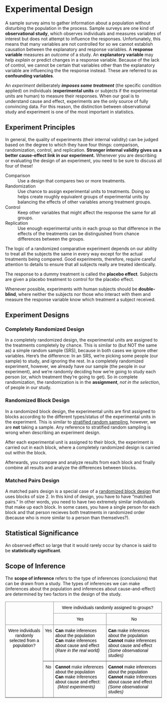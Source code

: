 # Experimental Design {#experimental-design}

A sample survey aims to gather information about a population without disturbing the population in the process. Sample surveys are one kind of **observational study**, which observes individuals and measures variables of interest but does not attempt to influence the responses. Unfortunately, this means that many variables are not controlled for so we cannot establish causation between the explanatory and response variables. A **response variable** measures an *outcome* of a study. An **explanatory variable** may help *explain* or predict changes in a response variable. Because of the lack of control, we cannot be certain that variables other than the explanatory variable are influencing the the response instead. These are referred to as **confounding variables**. 

An *experiment* deliberately ***imposes some treatment*** (the specific condition applied) on individuals (**experimental units** or subjects if the experimental units are human) to measure their responses. When our goal is to understand cause and effect, experiments are the only source of fully convincing data. For this reason, the distinction between observational study and experiment is one of the most important in statistics. 

## Experiment Principles

In general, the quality of experiments (their internal validity) can be judged based on the degree to which they have four things:  comparison, randomization, control, and replication.  **Stronger internal validity gives us a better cause-effect link in our experiment.**  Whenever you are describing or evaluating the design of an experiment, you need to be sure to discuss all four of these!

::: {.callout-note title="Principles of Experimental Design"}

Comparison
: Use a design that compares two or more treatments. 

Randomization
: Use chance to assign experimental units to treatments. Doing so helps create roughly equivalent groups of experimental units by balancing the effects of other variables among treatment groups.

Control
: Keep other variables that might affect the response the same for all groups. 

Replication
: Use enough experimental units in each group so that difference in the effects of the treatments can be distinguished from chance differences between the groups.

:::

The logic of a randomized comparative experiment depends on our ability to treat all the subjects the same in every way except for the actual treatments being compared. Good experiments, therefore, require careful attention to details to ensure that all subjects really are treated identically. 

The response to a dummy treatment is called the **placebo effect**. Subjects are given a placebo treatment to control for the placebo effect. 

Whenever possible, experiments with human subjects should be **double-blind**, where neither the subjects nor those who interact with them and measure the response variable know which treatment a subject received. 


## Experiment Designs

### Completely Randomized Design

In a completely randomized design, the experimental units are assigned to the treatments completely by chance.  This is similar to (but NOT the same as) a simple random sample (SRS), because in both cases we ignore other variables.  \newline
Here’s the difference:  In an SRS, we’re picking some people (our sample) to study, and ignoring the rest.  In a completely randomized experiment, however, we already have our sample (the people in our experiment), and we’re randomly deciding how we’re going to study each person (or, which treatment they’re going to get).  So in complete randomization, the randomization is in the **assignment**, *not in the selection*, of people in our study.

### Randomized Block Design {#randomized-block-design}

In a randomized block design, the experimental units are first assigned to blocks according to the different types/status of the experimental units in the experiment. This is similar to [stratified random sampling](#stratified-random-sample), however, we are **not** taking a sample. Any reference to stratified random sampling is wrong when describing an experiment design.

After each experimental unit is assigned to their block, the experiment is carried out in each block, where a completely randomized design is carried out within the block. 

Afterwards, you compare and analyze results from each block and finally combine all results and analyze the differences between blocks.

### Matched Pairs Design

A matched pairs design is a special case of a [randomized block design](#randomized-block-design) that uses blocks of size 2. In this kind of design, you have to have "matched pairs." In other words, you need to have two extremely similar individuals that make up each block. In some cases, you have a single person for each block and that person recieves both treatments in randomized order (because who is more similar to a person than themselves?).

## Statistical Significance

An observed effect so large that it would rarely occur by chance is said to be **statistically significant**.

## Scope of Inference

The **scope of inference** refers to the type of inferences (conclusions) that can be drawn from a study.  The types of inferences we can make (inferences about the population and inferences about cause-and-effect) are determined by two factors in the design of the study.  

<style type="text/css">
.tg  {border-collapse:collapse;border-spacing:0;}
.tg td{border-color:black;border-style:solid;border-width:1px;font-family:Arial, sans-serif;font-size:14px;
  overflow:hidden;padding:10px 5px;word-break:normal;}
.tg th{border-color:black;border-style:solid;border-width:1px;font-family:Arial, sans-serif;font-size:14px;
  font-weight:normal;overflow:hidden;padding:10px 5px;word-break:normal;}
.tg .tg-c3ow{border-color:inherit;text-align:center;vertical-align:top}
.tg .tg-0pky{border-color:inherit;text-align:left;vertical-align:top}
</style>
<table class="tg">
<thead>
  <tr>
    <th class="tg-0pky" colspan="2" rowspan="2"></th>
    <th class="tg-c3ow" colspan="2"><span style="font-weight:400;font-style:normal;text-decoration:none;color:#000;background-color:transparent">Were individuals randomly assigned to groups?</span></th>
  </tr>
  <tr>
    <th class="tg-c3ow"><span style="font-weight:400;font-style:normal;text-decoration:none;color:#000;background-color:transparent">Yes</span></th>
    <th class="tg-c3ow"><span style="font-weight:400;font-style:normal;text-decoration:none;color:#000;background-color:transparent">No</span></th>
  </tr>
</thead>
<tbody>
  <tr>
    <td class="tg-c3ow" rowspan="2"><span style="font-weight:400;font-style:normal;text-decoration:none;color:#000;background-color:transparent">Were individuals randomly </span><br><span style="font-weight:400;font-style:normal;text-decoration:none;color:#000;background-color:transparent">selected from a population?</span></td>
    <td class="tg-c3ow"><span style="font-weight:400;font-style:normal;text-decoration:none;color:#000;background-color:transparent">Yes</span></td>
    <td class="tg-0pky"><span style="font-weight:bold;font-style:normal;text-decoration:none;color:#000;background-color:transparent">Can</span><span style="font-weight:400;font-style:normal;text-decoration:none;color:#000;background-color:transparent"> make inferences about the population</span><br><span style="font-weight:bold;font-style:normal;text-decoration:none;color:#000;background-color:transparent">Can</span><span style="font-weight:400;font-style:normal;text-decoration:none;color:#000;background-color:transparent"> make inferences about cause and effect</span><br><span style="font-weight:400;font-style:normal;text-decoration:none;color:#000;background-color:transparent">  (</span><span style="font-weight:400;font-style:italic;text-decoration:none;color:#000;background-color:transparent">Rare in the real world)</span></td>
    <td class="tg-0pky"><span style="font-weight:bold;font-style:normal;text-decoration:none;color:#000;background-color:transparent">Can</span><span style="font-weight:400;font-style:normal;text-decoration:none;color:#000;background-color:transparent"> make inferences about the population</span><br><span style="font-weight:bold;color:#000;background-color:transparent">Cannot</span><span style="color:#000;background-color:transparent"> make inferences about cause and effect</span><br><span style="font-weight:400;font-style:italic;text-decoration:none;color:#000;background-color:transparent">  (Some observational studies)</span></td>
  </tr>
  <tr>
    <td class="tg-c3ow"><span style="font-weight:400;font-style:normal;text-decoration:none;color:#000;background-color:transparent">No</span></td>
    <td class="tg-0pky"><span style="font-weight:bold;font-style:normal;text-decoration:none;color:#000;background-color:transparent">Cannot </span><span style="font-weight:normal">make</span><span style="font-weight:400;font-style:normal;text-decoration:none;color:#000;background-color:transparent"> inferences about the population</span><br><span style="font-weight:bold;font-style:normal;text-decoration:none;color:#000;background-color:transparent">Can</span><span style="font-weight:400;font-style:normal;text-decoration:none;color:#000;background-color:transparent"> make Inferences about cause and effect: </span><br><span style="font-style:italic;color:#000;background-color:transparent">&nbsp;&nbsp;(Most experiments)</span></td>
    <td class="tg-0pky"><span style="font-weight:bold;font-style:normal;text-decoration:none;color:#000;background-color:transparent">Cannot</span><span style="font-weight:400;font-style:normal;text-decoration:none;color:#000;background-color:transparent"> make inferences about the population</span><br><span style="font-weight:bold;color:#000;background-color:transparent">Cannot</span><span style="color:#000;background-color:transparent"> make Inferences about cause and effect</span><br><span style="font-weight:400;font-style:italic;text-decoration:none;color:#000;background-color:transparent">  (Some observational studies)</span></td>
  </tr>
</tbody>
</table>
